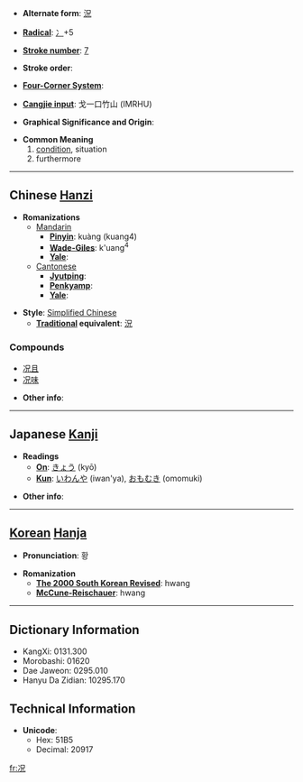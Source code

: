 * '''Alternate form''': [[況]]

* '''[[Wiktionary:Chinese radical index| Radical]]''': [[Wiktionary:Chinese radical index 冫|冫]]+5

* '''[[Wiktionary:Chinese total strokes index|Stroke number]]''': [[Wiktionary:Chinese total strokes index 7|7]]

* '''Stroke order''': 

* '''[[Wiktionary:Chinese four corner index|Four-Corner System]]''': 

* '''[[Wiktionary:Chinese Cangjie index|Cangjie input]]''': 戈一口竹山 (IMRHU)

* '''Graphical Significance and Origin''': 

* '''Common Meaning'''
*# [[condition]], situation
*# furthermore

----

== Chinese [[Hanzi]] ==

* '''Romanizations'''
** [[Mandarin]]
*** '''[[Pinyin]]''': kuàng (kuang4)
*** '''[[Wade-Giles]]''': k'uang<sup>4</sup>
*** '''[[Yale]]''': 
**[[Cantonese]]
***'''[[Jyutping]]''':
***'''[[Penkyamp]]''': 
***'''[[Yale]]''': 

* '''Style''': [[Simplified Chinese]] 
** '''[[Traditional Chinese|Traditional]] equivalent''': [[況]]

===Compounds===
*[[况且]]
*[[况味]]

* '''Other info''': 

----

== Japanese [[Kanji]] ==

* '''Readings'''
** '''[[On]]''': [[きょう]] (kyō)
** '''[[Kun]]''': [[いわんや]] (iwan'ya), [[おもむき]] (omomuki)

* '''Other info''':  

----

== [[Korean]] [[Hanja]] ==

* '''Pronunciation''': 황

* '''Romanization'''
** '''[[The 2000 South Korean Revised Romanization|The 2000 South Korean Revised]]''': hwang
** '''[[McCune-Reischauer]]''': hwang

----

== Dictionary Information ==

* KangXi: 0131.300
* Morobashi: 01620
* Dae Jaweon: 0295.010
* Hanyu Da Zidian: 10295.170

== Technical Information ==

* '''Unicode''':
** Hex: 51B5
** Decimal: 20917

[[fr:况]]
